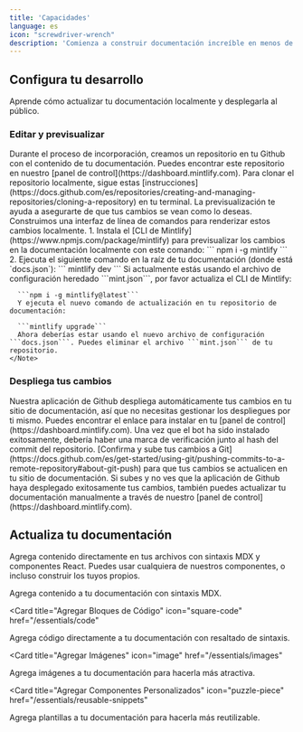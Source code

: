 ```yaml
---
title: 'Capacidades'
language: es
icon: "screwdriver-wrench"
description: 'Comienza a construir documentación increíble en menos de 5 minutos'
---
```


## Configura tu desarrollo

Aprende cómo actualizar tu documentación localmente y desplegarla al público.

### Editar y previsualizar

<AccordionGroup>
  <Accordion icon="github" title="Clona tu documentación localmente">
    Durante el proceso de incorporación, creamos un repositorio en tu Github con
    el contenido de tu documentación. Puedes encontrar este repositorio en nuestro
    [panel de control](https://dashboard.mintlify.com). Para clonar el repositorio
    localmente, sigue estas
    [instrucciones](https://docs.github.com/es/repositories/creating-and-managing-repositories/cloning-a-repository)
    en tu terminal.
  </Accordion>
  <Accordion icon="rectangle-terminal" title="Previsualizar cambios">
    La previsualización te ayuda a asegurarte de que tus cambios se vean como lo deseas. Construimos una
    interfaz de línea de comandos para renderizar estos cambios localmente.
    1. Instala el
    [CLI de Mintlify](https://www.npmjs.com/package/mintlify) para previsualizar los
    cambios en la documentación localmente con este comando: ``` npm i -g mintlify ```
    2. Ejecuta el siguiente comando en la raíz de tu documentación (donde está
    `docs.json`): ``` mintlify dev ```
    <Note>
      Si actualmente estás usando el archivo de configuración heredado ```mint.json```, por favor actualiza el CLI de Mintlify:


      ```npm i -g mintlify@latest```
      Y ejecuta el nuevo comando de actualización en tu repositorio de documentación:

      ```mintlify upgrade```
      Ahora deberías estar usando el nuevo archivo de configuración ```docs.json```. Puedes eliminar el archivo ```mint.json``` de tu repositorio.
    </Note>
  </Accordion>
</AccordionGroup>

### Despliega tus cambios

<AccordionGroup>

<Accordion icon="message-bot" title="Instala nuestra aplicación de Github">
  Nuestra aplicación de Github despliega automáticamente tus cambios en tu sitio de documentación, así que
  no necesitas gestionar los despliegues por ti mismo. Puedes encontrar el enlace para instalar en
  tu [panel de control](https://dashboard.mintlify.com). Una vez que el bot ha sido
  instalado exitosamente, debería haber una marca de verificación junto al hash del commit
  del repositorio.
</Accordion>
<Accordion icon="rocket" title="Sube tus cambios">
  [Confirma y sube tus cambios a
  Git](https://docs.github.com/es/get-started/using-git/pushing-commits-to-a-remote-repository#about-git-push)
  para que tus cambios se actualicen en tu sitio de documentación. Si subes y no ves que
  la aplicación de Github haya desplegado exitosamente tus cambios, también puedes
  actualizar tu documentación manualmente a través de nuestro [panel de control](https://dashboard.mintlify.com).
</Accordion>

</AccordionGroup>

## Actualiza tu documentación

Agrega contenido directamente en tus archivos con sintaxis MDX y componentes React. Puedes usar cualquiera de nuestros componentes, o incluso construir los tuyos propios.

<CardGroup>

<Card title="Agregar Contenido Con MDX" icon="file" href="/essentials/markdown">
  Agrega contenido a tu documentación con sintaxis MDX.
</Card>

<Card
  title="Agregar Bloques de Código"
  icon="square-code"
  href="/essentials/code"
>
  Agrega código directamente a tu documentación con resaltado de sintaxis.
</Card>

<Card
  title="Agregar Imágenes"
  icon="image"
  href="/essentials/images"
>
  Agrega imágenes a tu documentación para hacerla más atractiva.
</Card>

<Card
  title="Agregar Componentes Personalizados"
  icon="puzzle-piece"
  href="/essentials/reusable-snippets"
>
  Agrega plantillas a tu documentación para hacerla más reutilizable.
</Card>

</CardGroup>
